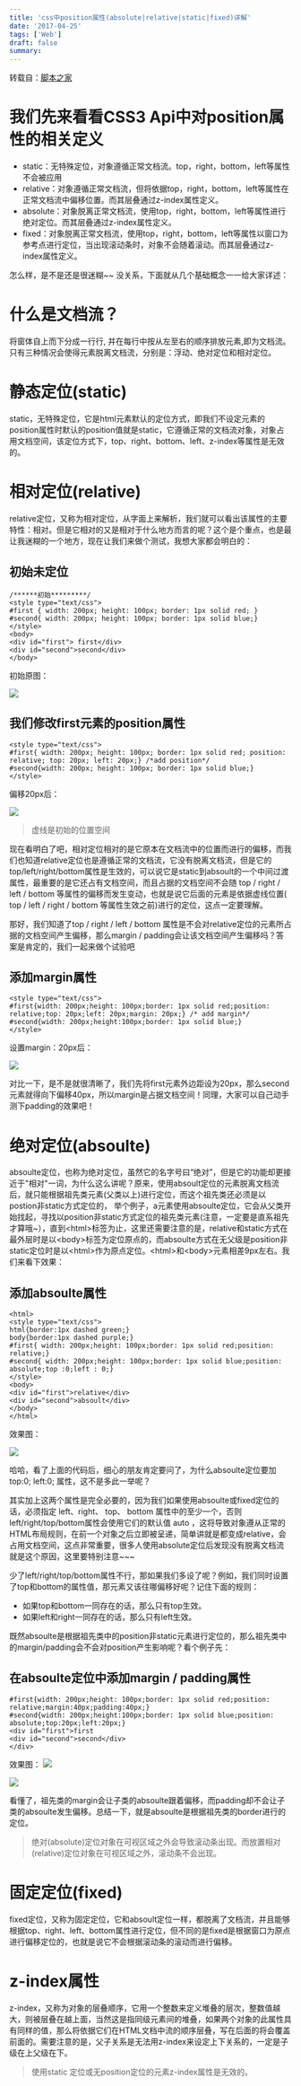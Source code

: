 ```yaml
---
title: 'css中position属性(absolute|relative|static|fixed)详解'
date: '2017-04-25'
tags: ['Web']
draft: false
summary: 
---
```


转载自：[脚本之家](http://www.jb51.net/web/77495.html)

# 我们先来看看CSS3 Api中对position属性的相关定义
- static：无特殊定位，对象遵循正常文档流。top，right，bottom，left等属性不会被应用
- relative：对象遵循正常文档流，但将依据top，right，bottom，left等属性在正常文档流中偏移位置。而其层叠通过z-index属性定义。
- absolute：对象脱离正常文档流，使用top，right，bottom，left等属性进行绝对定位。而其层叠通过z-index属性定义。
- fixed：对象脱离正常文档流，使用top，right，bottom，left等属性以窗口为参考点进行定位，当出现滚动条时，对象不会随着滚动。而其层叠通过z-index属性定义。

怎么样，是不是还是很迷糊~~ 没关系，下面就从几个基础概念一一给大家详述：

# 什么是文档流？
将窗体自上而下分成一行行, 并在每行中按从左至右的顺序排放元素,即为文档流。
只有三种情况会使得元素脱离文档流，分别是：浮动、绝对定位和相对定位。

# 静态定位(static) 
static，无特殊定位，它是html元素默认的定位方式，即我们不设定元素的position属性时默认的position值就是static，它遵循正常的文档流对象，对象占用文档空间，该定位方式下，top、right、bottom、left、z-index等属性是无效的。

# 相对定位(relative)
relative定位，又称为相对定位，从字面上来解析，我们就可以看出该属性的主要特性：相对。但是它相对的又是相对于什么地方而言的呢？这个是个重点，也是最让我迷糊的一个地方，现在让我们来做个测试，我想大家都会明白的：
## 初始未定位
```
/******初始*********/ 
<style type="text/css"> 
#first { width: 200px; height: 100px; border: 1px solid red; } 
#second{ width: 200px; height: 100px; border: 1px solid blue;} 
</style> 
<body> 
<div id="first"> first</div> 
<div id="second">second</div> 
</body>
```
初始原图：

![](http://files.jb51.net/file_images/article/201304/2013040811363243.png)

## 我们修改first元素的position属性
```
<style type="text/css"> 
#first{ width: 200px; height: 100px; border: 1px solid red; position: relative; top: 20px; left: 20px;} /*add position*/ 
#second{width: 200px; height: 100px; border: 1px solid blue;} 
</style> 
```
偏移20px后：

![](http://files.jb51.net/file_images/article/201304/2013040811363244.png)
> 虚线是初始的位置空间

现在看明白了吧，相对定位相对的是它原本在文档流中的位置而进行的偏移，而我们也知道relative定位也是遵循正常的文档流，它没有脱离文档流，但是它的top/left/right/bottom属性是生效的，可以说它是static到absoult的一个中间过渡属性，最重要的是它还占有文档空间，而且占据的文档空间不会随 top / right / left / bottom 等属性的偏移而发生变动，也就是说它后面的元素是依据虚线位置( top / left / right / bottom 等属性生效之前)进行的定位，这点一定要理解。

那好，我们知道了top / right / left / bottom 属性是不会对relative定位的元素所占据的文档空间产生偏移，那么margin / padding会让该文档空间产生偏移吗？答案是肯定的，我们一起来做个试验吧

## 添加margin属性
```
<style type="text/css"> 
#first{width: 200px;height: 100px;border: 1px solid red;position: relative;top: 20px;left: 20px;margin: 20px;} /* add margin*/ 
#second{width: 200px;height:100px;border: 1px solid blue;} 
</style> 
```
设置margin：20px后：

![](http://files.jb51.net/file_images/article/201304/2013040811363245.png)

对比一下，是不是就很清晰了，我们先将first元素外边距设为20px，那么second元素就得向下偏移40px，所以margin是占据文档空间！同理，大家可以自己动手测下padding的效果吧！

# 绝对定位(absoulte) 
absoulte定位，也称为绝对定位，虽然它的名字号曰“绝对”，但是它的功能却更接近于"相对"一词，为什么这么讲呢？原来，使用absoult定位的元素脱离文档流后，就只能根据祖先类元素(父类以上)进行定位，而这个祖先类还必须是以postion非static方式定位的， 举个例子，a元素使用absoulte定位，它会从父类开始找起，寻找以position非static方式定位的祖先类元素(注意，一定要是直系祖先才算哦~），直到&lt;html&gt;标签为止，这里还需要注意的是，relative和static方式在最外层时是以&lt;body&gt;标签为定位原点的，而absoulte方式在无父级是position非static定位时是以&lt;html&gt;作为原点定位。&lt;html&gt;和&lt;body&gt;元素相差9px左右。我们来看下效果：

## 添加absoulte属性
```
<html> 
<style type="text/css"> 
html{border:1px dashed green;} 
body{border:1px dashed purple;} 
#first{ width: 200px;height: 100px;border: 1px solid red;position: relative;} 
#second{ width: 200px;height: 100px;border: 1px solid blue;position: absolute;top :0;left : 0;} 
</style> 
<body> 
<div id="first">relative</div> 
<div id="second">absoult</div> 
</body> 
</html> 
```
效果图：

![](http://files.jb51.net/file_images/article/201304/2013040811363246.png)

哈哈，看了上面的代码后，细心的朋友肯定要问了，为什么absoulte定位要加 top:0; left:0; 属性，这不是多此一举呢？

其实加上这两个属性是完全必要的，因为我们如果使用absoulte或fixed定位的话，必须指定 left、right、 top、 bottom 属性中的至少一个，否则left/right/top/bottom属性会使用它们的默认值 auto ，这将导致对象遵从正常的HTML布局规则，在前一个对象之后立即被呈递，简单讲就是都变成relative，会占用文档空间，这点非常重要，很多人使用absolute定位后发现没有脱离文档流就是这个原因，这里要特别注意~~~

少了left/right/top/bottom属性不行，那如果我们多设了呢？例如，我们同时设置了top和bottom的属性值，那元素又该往哪偏移好呢？记住下面的规则：
- 如果top和bottom一同存在的话，那么只有top生效。
- 如果left和right一同存在的话，那么只有left生效。

既然absoulte是根据祖先类中的position非static元素进行定位的，那么祖先类中的margin/padding会不会对position产生影响呢？看个例子先：

## 在absoulte定位中添加margin / padding属性
```
#first{width: 200px;height: 100px;border: 1px solid red;position: relative;margin:40px;padding:40px;} 
#second{width: 200px;height:100px;border: 1px solid blue;position: absolute;top:20px;left:20px;} 
<div id="first">first 
<div id="second">second</div> 
</div> 
```
效果图：
![](http://files.jb51.net/file_images/article/201304/2013040811363247.png)

![](http://files.jb51.net/file_images/article/201304/2013040811363248.png) 

看懂了，祖先类的margin会让子类的absoulte跟着偏移，而padding却不会让子类的absoulte发生偏移。总结一下，就是absoulte是根据祖先类的border进行的定位。
> 绝对(absolute)定位对象在可视区域之外会导致滚动条出现。而放置相对(relative)定位对象在可视区域之外，滚动条不会出现。

# 固定定位(fixed)
fixed定位，又称为固定定位，它和absoult定位一样，都脱离了文档流，并且能够根据top、right、left、bottom属性进行定位，但不同的是fixed是根据窗口为原点进行偏移定位的，也就是说它不会根据滚动条的滚动而进行偏移。

# z-index属性
z-index，又称为对象的层叠顺序，它用一个整数来定义堆叠的层次，整数值越大，则被层叠在越上面，当然这是指同级元素间的堆叠，如果两个对象的此属性具有同样的值，那么将依据它们在HTML文档中流的顺序层叠，写在后面的将会覆盖前面的。需要注意的是，父子关系是无法用z-index来设定上下关系的，一定是子级在上父级在下。

> 使用static 定位或无position定位的元素z-index属性是无效的。